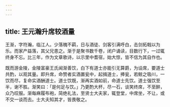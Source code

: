 ```yaml
---
---
---
```

title: 王元瀚升席较酒量
---



王渐，字符瀚，临江人。少落魄不羁，日与酒徒、剑客引满呼白，击剑拓戟以为乐。而家产益落，其父兄患之。渐于是聚书数千卷，闭户诵读，目数行下，一过辄终身不忘。比三年，作为文章歌诗，以示里中耆宿，始大惊，皆不信为其自作也。

既而游金陵，金陵富豪王氏闻渐善饮，白下有道士亦能引无算爵，为设席，要道士共酌，以观其量。即升席，命赞者实酒置瓮中，起揖道士，捧瓮，若鲸之吸川，一饮而尽，复命实酒酬道士。道士饮既，渐再实酒如前，命道士先饮。道士强饮至半，谢不胜。渐笑曰：「是何足与饮。」乃更酌大杯，尽一石，谈笑终席，不至醉，众乃叹服。渐每麻履布袍，简绝礼法，至贤士大夫家，辄登堂，中席坐，不让，或不交一谈而去。士大夫知其才，皆畏敬之。